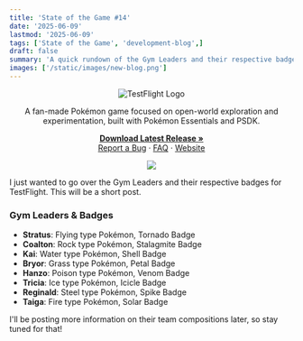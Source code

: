 ```yaml
---
title: 'State of the Game #14'
date: '2025-06-09' 
lastmod: '2025-06-09'
tags: ['State of the Game', 'development-blog',]
draft: false
summary: 'A quick rundown of the Gym Leaders and their respective badges in TestFlight.'
images: ['/static/images/new-blog.png']
---
```


<div align="center">
  <img src="https://i.imgur.com/X1N3ADz.png" alt="TestFlight Logo" />
</div>

<div align="center">
  <p>
    A fan-made Pokémon game focused on open-world exploration and experimentation, built with Pokémon Essentials and PSDK.
  </p>
  <p>
    <a href="https://github.com/EmeraldVoid/Pokemon-TestFlight/releases"><strong>Download Latest Release »</strong></a>
    <br />
    <a href="https://github.com/EmeraldVoid/Pokemon-TestFlight/issues">Report a Bug</a>
    ·
    <a href="https://github.com/EmeraldVoid/Pokemon-TestFlight?tab=readme-ov-file#faq">FAQ</a>
    ·
    <a href="https://pokemon-test-flight.vercel.app">Website</a>
  </p>
</div>

<div align="center"><img src="https://i.imgur.com/lMsf1kG.png" /></div>

I just wanted to go over the Gym Leaders and their respective badges for TestFlight. This will be a short post.

### Gym Leaders & Badges

- **Stratus**: Flying type Pokémon, Tornado Badge
- **Coalton**: Rock type Pokémon, Stalagmite Badge
- **Kai**: Water type Pokémon, Shell Badge
- **Bryor**: Grass type Pokémon, Petal Badge
- **Hanzo**: Poison type Pokémon, Venom Badge
- **Tricia**: Ice type Pokémon, Icicle Badge
- **Reginald**: Steel type Pokémon, Spike Badge
- **Taiga**: Fire type Pokémon, Solar Badge

I'll be posting more information on their team compositions later, so stay tuned for that!

